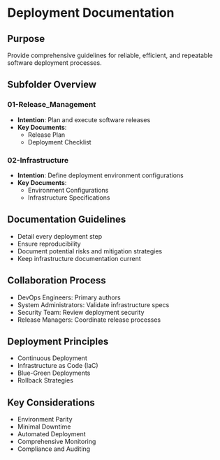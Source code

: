 # Deployment Documentation

## Purpose
Provide comprehensive guidelines for reliable, efficient, and repeatable software deployment processes.

## Subfolder Overview

### 01-Release_Management
- **Intention**: Plan and execute software releases
- **Key Documents**:
  - Release Plan
  - Deployment Checklist

### 02-Infrastructure
- **Intention**: Define deployment environment configurations
- **Key Documents**:
  - Environment Configurations
  - Infrastructure Specifications

## Documentation Guidelines
- Detail every deployment step
- Ensure reproducibility
- Document potential risks and mitigation strategies
- Keep infrastructure documentation current

## Collaboration Process
- DevOps Engineers: Primary authors
- System Administrators: Validate infrastructure specs
- Security Team: Review deployment security
- Release Managers: Coordinate release processes

## Deployment Principles
- Continuous Deployment
- Infrastructure as Code (IaC)
- Blue-Green Deployments
- Rollback Strategies

## Key Considerations
- Environment Parity
- Minimal Downtime
- Automated Deployment
- Comprehensive Monitoring
- Compliance and Auditing
